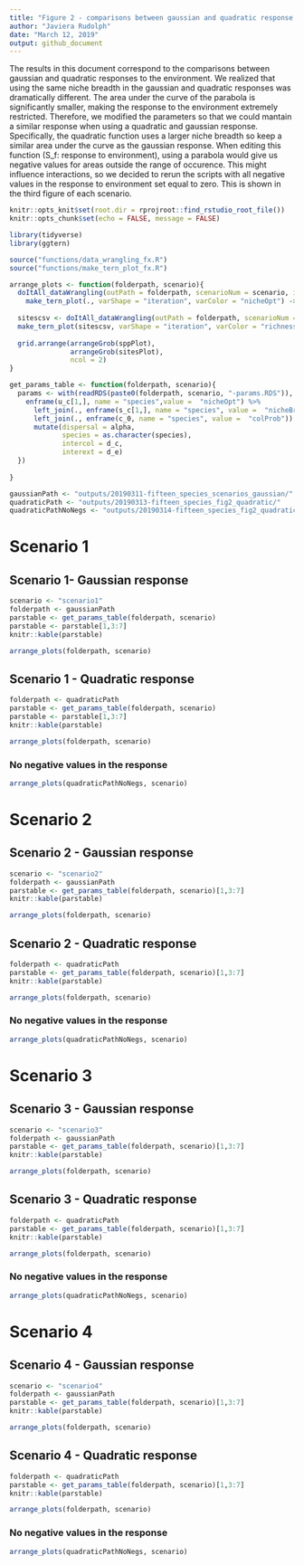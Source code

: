 ```yaml
---
title: "Figure 2 - comparisons between gaussian and quadratic response to environment"
author: "Javiera Rudolph"
date: "March 12, 2019"
output: github_document
---
```



The results in this document correspond to the comparisons between gaussian and quadratic responses to the environment. We realized that using the same niche breadth in the gaussian and quadratic responses was dramatically different. The area under the curve of the parabola is significantly smaller, making the response to the environment extremely restricted. Therefore, we modified the parameters so that we could mantain a similar response when using a quadratic and gaussian response. Specifically, the quadratic function uses a larger niche breadth so keep a similar area under the curve as the gaussian response. When editing this function (S_f: response to environment), using a parabola would give us negative values for areas outside the range of occurence. This might influence interactions, so we decided to rerun the scripts with all negative values in the response to environment set equal to zero. This is shown in the third figure of each scenario. 

```r
knitr::opts_knit$set(root.dir = rprojroot::find_rstudio_root_file())
knitr::opts_chunk$set(echo = FALSE, message = FALSE)

library(tidyverse)
library(ggtern)
```

```r

source("functions/data_wrangling_fx.R")
source("functions/make_tern_plot_fx.R")

arrange_plots <- function(folderpath, scenario){
  doItAll_dataWrangling(outPath = folderpath, scenarioNum = scenario, indSites = FALSE) %>% 
    make_tern_plot(., varShape = "iteration", varColor = "nicheOpt") -> sppPlot
  
  sitescsv <- doItAll_dataWrangling(outPath = folderpath, scenarioNum = scenario, indSites = TRUE)
  make_tern_plot(sitescsv, varShape = "iteration", varColor = "richness") -> sitesPlot
  
  grid.arrange(arrangeGrob(sppPlot),
               arrangeGrob(sitesPlot),
               ncol = 2)
}

get_params_table <- function(folderpath, scenario){
  params <- with(readRDS(paste0(folderpath, scenario, "-params.RDS")), {
    enframe(u_c[1,], name = "species",value =  "nicheOpt") %>% 
      left_join(., enframe(s_c[1,], name = "species", value =  "nicheBreadth")) %>% 
      left_join(., enframe(c_0, name = "species", value =  "colProb")) %>% 
      mutate(dispersal = alpha, 
             species = as.character(species), 
             intercol = d_c, 
             interext = d_e)
  })
  
}

```

```r

gaussianPath <- "outputs/20190311-fifteen_species_scenarios_gaussian/"
quadraticPath <- "outputs/20190313-fifteen_species_fig2_quadratic/"
quadraticPathNoNegs <- "outputs/20190314-fifteen_species_fig2_quadratic_nonegs/"

```


# Scenario 1
## Scenario 1- Gaussian response
```r
scenario <- "scenario1"
folderpath <- gaussianPath
parstable <- get_params_table(folderpath, scenario)
parstable <- parstable[1,3:7]
knitr::kable(parstable)
```



```r

arrange_plots(folderpath, scenario)
```


## Scenario 1 - Quadratic response

```r
folderpath <- quadraticPath
parstable <- get_params_table(folderpath, scenario)
parstable <- parstable[1,3:7]
knitr::kable(parstable)
```

```r
arrange_plots(folderpath, scenario)
```

### No negative values in the response
```r
arrange_plots(quadraticPathNoNegs, scenario)
```

# Scenario 2
## Scenario 2 - Gaussian response
```r
scenario <- "scenario2"
folderpath <- gaussianPath
parstable <- get_params_table(folderpath, scenario)[1,3:7]
knitr::kable(parstable)
```

```r

arrange_plots(folderpath, scenario)
```


## Scenario 2 - Quadratic response

```r
folderpath <- quadraticPath
parstable <- get_params_table(folderpath, scenario)[1,3:7]
knitr::kable(parstable)
```

```r

arrange_plots(folderpath, scenario)
```

### No negative values in the response
```r
arrange_plots(quadraticPathNoNegs, scenario)
```



# Scenario 3
## Scenario 3 - Gaussian response
```r
scenario <- "scenario3"
folderpath <- gaussianPath
parstable <- get_params_table(folderpath, scenario)[1,3:7]
knitr::kable(parstable)
```

```r

arrange_plots(folderpath, scenario)
```


## Scenario 3 - Quadratic response

```r
folderpath <- quadraticPath
parstable <- get_params_table(folderpath, scenario)[1,3:7]
knitr::kable(parstable)
```

```r

arrange_plots(folderpath, scenario)
```

### No negative values in the response
```r
arrange_plots(quadraticPathNoNegs, scenario)
```



# Scenario 4
## Scenario 4 - Gaussian response
```r
scenario <- "scenario4"
folderpath <- gaussianPath
parstable <- get_params_table(folderpath, scenario)[1,3:7]
knitr::kable(parstable)
```

```r

arrange_plots(folderpath, scenario)
```


## Scenario 4 - Quadratic response

```r
folderpath <- quadraticPath
parstable <- get_params_table(folderpath, scenario)[1,3:7]
knitr::kable(parstable)
```

```r

arrange_plots(folderpath, scenario)
```


### No negative values in the response
```r
arrange_plots(quadraticPathNoNegs, scenario)
```

